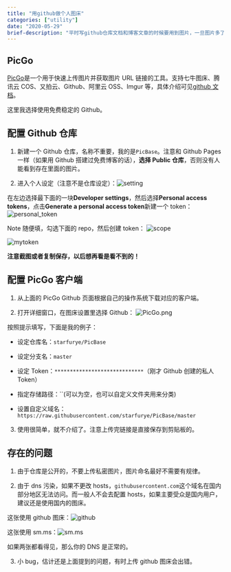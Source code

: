 ```yaml
---
title: "用github做个人图床"
categories: ["utility"]
date: "2020-05-29"
brief-description: "平时写github仓库文档和博客文章的时候要用到图片，一旦图片多了存在服务器上就有点浪费空间，因此选择图床（自建或网络服务）。"
---
```


## PicGo

[PicGo](https://github.com/Molunerfinn/PicGo)是一个用于快速上传图片并获取图片 URL 链接的工具。支持七牛图床、腾讯云 COS、又拍云、Github、阿里云 OSS、Imgur 等，具体介绍可见[github 文档](https://picgo.github.io/PicGo-Doc/zh/guide/#%E5%BA%94%E7%94%A8%E6%A6%82%E8%BF%B0)。

这里我选择使用免费稳定的 Github。

## 配置 Github 仓库

1. 新建一个 Github 仓库，名称不重要，我的是`PicBase`。注意和 Github Pages 一样（如果用 Github 搭建过免费博客的话），**选择 Public 仓库**，否则没有人能看到存在里面的图片。

2. 进入个人设定（注意不是仓库设定）：![setting](https://i.loli.net/2020/05/29/jizTIFg4sdo2yJl.png)

在左边选择最下面的一块**Developer settings**，然后选择**Personal access tokens**，点击**Generate a personal access token**新建一个 token：
![personal_token](https://i.loli.net/2020/05/29/i4zql2rUaQV6kjO.png)

Note 随便填，勾选下面的 repo，然后创建 token：
![scope](https://i.loli.net/2020/05/29/E3atoDRHC2xVFhe.png)

![mytoken](https://i.loli.net/2020/05/29/u9NaVU4ZcIvs51l.png)

**注意截图或者复制保存，以后想再看是看不到的！**

## 配置 PicGo 客户端

1. 从上面的 PicGo Github 页面根据自己的操作系统下载对应的客户端。

2. 打开详细窗口，在图床设置里选择 Github： ![PicGo.png](https://i.loli.net/2020/05/29/Q3PcsyYlfvX81hq.png)

按照提示填写，下面是我的例子：

-   设定仓库名：`starfurye/PicBase`

-   设定分支名：`master`

-   设定 Token：`*****************************`（刚才 Github 创建的私人 Token）

-   指定存储路径：``(可以为空，也可以自定义文件夹用来分类)

-   设置自定义域名：`https://raw.githubusercontent.com/starfurye/PicBase/master`

3. 使用很简单，就不介绍了。注意上传完链接是直接保存到剪贴板的。

## 存在的问题

1. 由于仓库是公开的，不要上传私密图片，图片命名最好不需要有规律。

2. 由于 dns 污染，如果不更改 hosts，`githubusercontent.com`这个域名在国内部分地区无法访问。而一般人不会去配置 hosts，如果主要受众是国内用户，建议还是使用国内的图床。

这张使用 github 图床：![github](https://raw.githubusercontent.com/starfurye/PicBase/master/blog-0-github_error.png)

这张使用 sm.ms：![sm.ms](https://i.loli.net/2020/05/29/TwrhWtKI7ZClHOc.png)

如果两张都看得见，那么你的 DNS 是正常的。

3. 小 bug，估计还是上面提到的问题，有时上传 github 图床会出错。
